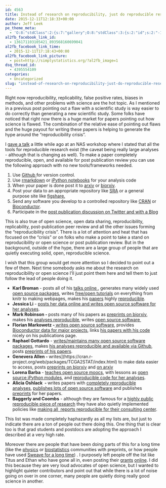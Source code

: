 ```yaml
---
id: 4563
title: Instead of research on reproducibility, just do reproducible research
date: 2015-12-11T12:18:33+00:00
author: Jeff Leek
pe_theme_meta:
  - 'O:8:"stdClass":2:{s:7:"gallery";O:8:"stdClass":3:{s:2:"id";s:2:"-1";s:5:"width";s:0:"";s:6:"height";s:0:"";}s:5:"video";O:8:"stdClass":1:{s:2:"id";s:2:"-1";}}'
al2fb_facebook_link_id:
  - 136171103105421_893568160699041
al2fb_facebook_link_time:
  - 2015-12-11T17:18:43+00:00
al2fb_facebook_link_picture:
  - post=http://simplystatistics.org/?al2fb_image=1
dsq_thread_id:
  - 4395554109
categories:
  - Uncategorized
slug: "instead-of-research-on-reproducibility-just-do-reproducible-research"
---
```

Right now reproducibility, replicability, false positive rates, biases in methods, and other problems with science are the hot topic. As I mentioned in a previous post pointing out a flaw with a scientific study is way easier to do correctly than generating a new scientific study. Some folks have noticed that right now there is a huge market for papers pointing out how science is flawed. The combination of the relative ease of pointing out flaws and the huge payout for writing these papers is helping to generate the hype around the "reproducibility crisis".

I [gave a talk](http://www.slideshare.net/jtleek/evidence-based-data-analysis-45800617) a little while ago at an NAS workshop where I stated that all the tools for reproducible research exist (the caveat being really large analyses - although that is changing as well). To make a paper completely reproducible, open, and available for post publication review you can use the following approach with no new tools/frameworks needed.

  1. Use [Github ](https://github.com/)for version control.
  2. Use [rmarkdown](http://rmarkdown.rstudio.com/) or [iPython notebooks](http://ipython.org/notebook.html) for your analysis code
  3. When your paper is done post it to [arxiv](http://arxiv.org/) or [biorxiv](http://biorxiv.org/).
  4. Post your data to an appropriate repository like [SRA](http://www.ncbi.nlm.nih.gov/sra) or a general purpose site like [figshare.](https://figshare.com/)
  5. Send any software you develop to a controlled repository like [CRAN](https://cran.r-project.org/) or [Bioconductor](http://bioconductor.org/).
  6. Participate in the [post publication discussion on Twitter and with a Blog](http://simplystatistics.org/2015/11/16/so-you-are-getting-crushed-on-the-internet-the-new-normal-for-academics/)

This is also true of open science, open data sharing, reproducibility, replicability, post-publication peer review and all the other issues forming the "reproducibility crisis". There is a lot of attention and heat that has focused on the "crisis" or on folks who make a point to take a stand on reproducibility or open science or post publication review. But in the background, outside of the hype, there are a large group of people that are quietly executing solid, open, reproducible science.

I wish that this group would get more attention so I decided to point out a few of them. Next time somebody asks me about the research on reproducibility or open science I'll just point them here and tell them to just follow the lead of people doing it.


  * **Karl Broman** - posts all of his [talks online ](http://kbroman.org/pages/talks.html), generates many widely used [open source packages](http://kbroman.org/pages/software.html), writes [free/open tutorials](http://kbroman.org/pages/tutorials.html) on everything from knitr to making webpages, makes his [papers](http://www.ncbi.nlm.nih.gov/pubmed/26290572) highly [reproducible](https://github.com/kbroman/Paper_SampleMixups).
  * **Jessica Li** - [posts her data online and writes open source software for her analyses](http://www.stat.ucla.edu/~jingyi.li/software-and-data.html).
  * **Mark Robinson - **posts many of his papers as [preprints on biorxiv](http://biorxiv.org/search/author1%3Arobinson%252C%2Bmd%20numresults%3A10%20sort%3Arelevance-rank%20format_result%3Astandard), makes his [analyses reproducible](https://github.com/markrobinsonuzh/diff_splice_paper), writes [open source software ](http://bioconductor.org/packages/release/bioc/html/Repitools.html)
  * **Florian Markowetz -[ ](http://www.markowetzlab.org/software/)**[writes open source software](http://www.markowetzlab.org/software/), provides [Bioconductor data for major projects](http://www.markowetzlab.org/data.php), links [his papers with his code](http://www.markowetzlab.org/publications.php) nicely on his publications page.
  * **Raphael Gottardo** - [writes/maintains many open source software packages](http://www.rglab.org/software.html), makes [his analyses reproducible and available via Github](https://github.com/RGLab/BNCResponse), posts [preprints of his papers](http://biorxiv.org/content/early/2015/06/15/020842).
  * **Genevera Allen - **writes](https://cran.r-project.org/web/packages/TCGA2STAT/index.html) to make data easier to access, posts [preprints on biorxiv](http://biorxiv.org/content/early/2015/09/24/027516) and [on arxiv](http://arxiv.org/pdf/1502.03853v1.pdf)
  * **Lorena Barba** - [teaches open source moocs](http://openedx.seas.gwu.edu/courses/GW/MAE6286/2014_fall/about), with lessons as [open source iPython modules](https://github.com/barbagroup/CFDPython), and [reproducible code for her analyses](https://github.com/barbagroup/pygbe).
  * **Alicia Oshlack  - **writes papers with [completely reproducible analyses](http://www.genomemedicine.com/content/7/1/43), [publishes lots of open source software](http://bioconductor.org/packages/release/bioc/html/missMethyl.html) and publishes [preprints](http://biorxiv.org/content/early/2015/01/23/013698) for her papers.
  * **Baggerly and Coombs** - although they are famous for a [highly public reproducible piece of research](https://projecteuclid.org/euclid.aoas/1267453942) they have also quietly implemented policies like [making all  reports reproducible for their consulting center](http://magazine.amstat.org/blog/2011/01/01/scipolicyjan11/).

This list was made completely haphazardly as all my lists are, but just to indicate there are a ton of people out there doing this. One thing that is clear too is that grad students and postdocs are adopting the approach I described at a very high rate.

Moreover there are people that have been doing parts of this for a long time (like the [physics](http://arxiv.org/) or [biostatistics](http://biostats.bepress.com/jhubiostat/) communities with preprints, or how people have used [Sweave for a long time](https://projecteuclid.org/euclid.aoas/1267453942)) . I purposely left people off the list like Titus and Ethan who have gone all in, even posting their [grants](http://ivory.idyll.org/blog/grants-posted.html) [online](http://jabberwocky.weecology.org/2012/08/10/a-list-of-publicly-available-grant-proposals-in-the-biological-sciences/). I did this because they are very loud advocates of open science, but I wanted to highlight quieter contributors and point out that while there is a lot of noise going on over in one corner, many people are quietly doing really good science in another.
